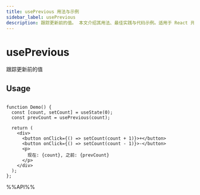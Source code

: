 ```yaml
---
title: usePrevious 用法与示例
sidebar_label: usePrevious
description: 跟踪更新前的值。 本文介绍其用法、最佳实践与代码示例。适用于 React 开发中需要处理副作用的场景。
---
```

# usePrevious

跟踪更新前的值

## Usage

```tsx live

function Demo() {
  const [count, setCount] = useState(0);
  const prevCount = usePrevious(count);

  return (
    <div>
      <button onClick={() => setCount(count + 1)}>+</button>
      <button onClick={() => setCount(count - 1)}>-</button>
      <p>
        现在: {count}, 之前: {prevCount}
      </p>
    </div>
  );
};

```

%%API%%